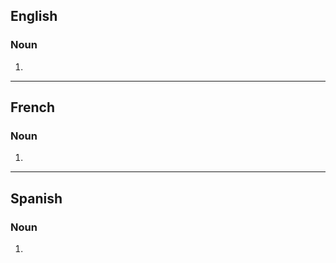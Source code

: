 ==English==

===Noun===
{{head|en|noun form}}

# {{plural of|bulldozer|lang=en}}

----

==French==

===Noun===
{{head|fr|noun plural form|g=m}}

# {{plural of|bulldozer|lang=fr}}

----

==Spanish==

===Noun===
{{head|es|noun form}}

# {{plural of|bulldozer|lang=es}}